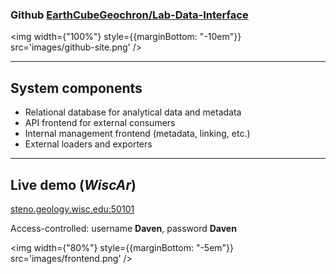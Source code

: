 ### Github [EarthCubeGeochron/Lab-Data-Interface](https://github.com/EarthCubeGeochron/Lab-Data-Interface/)

<img width={"100%"} style={{marginBottom: "-10em"}} src='images/github-site.png' />


---

## System components

- Relational database for analytical data and metadata
- API frontend for external consumers
- Internal management frontend (metadata, linking, etc.)
- External loaders and exporters

---

## Live demo (*WiscAr*)

[steno.geology.wisc.edu:50101](http://steno.geology.wisc.edu:50101)

Access-controlled: username **Daven**, password **Daven**

<img width={"80%"} style={{marginBottom: "-5em"}} src='images/frontend.png' />


